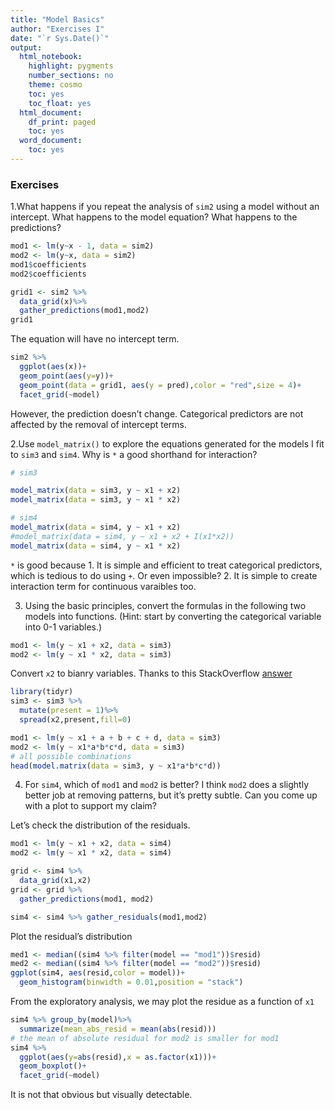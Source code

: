 ```yaml
---
title: "Model Basics"
author: "Exercises I"
date: "`r Sys.Date()`"
output:
  html_notebook:
    highlight: pygments
    number_sections: no
    theme: cosmo
    toc: yes
    toc_float: yes
  html_document:
    df_print: paged
    toc: yes
  word_document:
    toc: yes
---
```


### Exercises 


1.What happens if you repeat the analysis of `sim2` using a model without an intercept. What happens to the model equation? What happens to the predictions?

```r
mod1 <- lm(y~x - 1, data = sim2)
mod2 <- lm(y~x, data = sim2)
mod1$coefficients
mod2$coefficients

grid1 <- sim2 %>% 
  data_grid(x)%>%
  gather_predictions(mod1,mod2)
grid1
```
The equation will have no intercept term.
```r
sim2 %>%
  ggplot(aes(x))+
  geom_point(aes(y=y))+
  geom_point(data = grid1, aes(y = pred),color = "red",size = 4)+
  facet_grid(~model)
```
However, the prediction doesn't change. Categorical predictors are not affected by the removal of intercept terms.

2.Use `model_matrix()` to explore the equations generated for the models I fit to `sim3` and `sim4`. Why is `*` a good shorthand for interaction?
```r
# sim3

model_matrix(data = sim3, y ~ x1 + x2)
model_matrix(data = sim3, y ~ x1 * x2)

# sim4
model_matrix(data = sim4, y ~ x1 + x2)
#model_matrix(data = sim4, y ~ x1 + x2 + I(x1*x2))
model_matrix(data = sim4, y ~ x1 * x2)
```
`*` is good because 
1. It is simple and efficient to treat categorical predictors, which is tedious to do using `+`. Or even impossible?
2. It is simple to create interaction term for continuous varaibles too.

3. Using the basic principles, convert the formulas in the following two models into functions. (Hint: start by converting the categorical variable into 0-1 variables.)

```r
mod1 <- lm(y ~ x1 + x2, data = sim3)
mod2 <- lm(y ~ x1 * x2, data = sim3)
```
Convert `x2` to bianry variables. Thanks to this StackOverflow [answer](https://stackoverflow.com/a/24374192)
```r
library(tidyr)
sim3 <- sim3 %>%
  mutate(present = 1)%>%
  spread(x2,present,fill=0)
```
```r
mod1 <- lm(y ~ x1 + a + b + c + d, data = sim3)
mod2 <- lm(y ~ x1*a*b*c*d, data = sim3)
# all possible combinations
head(model.matrix(data = sim3, y ~ x1*a*b*c*d))
```

4. For `sim4`, which of `mod1` and `mod2` is better? I think `mod2` does a slightly better job at removing patterns, but it's pretty subtle. Can you come up with a plot to support my claim?

Let's check the distribution of the residuals.
```r
mod1 <- lm(y ~ x1 + x2, data = sim4)
mod2 <- lm(y ~ x1 * x2, data = sim4)

grid <- sim4 %>%
  data_grid(x1,x2)
grid <- grid %>%
  gather_predictions(mod1, mod2)

sim4 <- sim4 %>% gather_residuals(mod1,mod2)
```
Plot the residual's distribution
```r
med1 <- median((sim4 %>% filter(model == "mod1"))$resid)
med2 <- median((sim4 %>% filter(model == "mod2"))$resid)
ggplot(sim4, aes(resid,color = model))+
  geom_histogram(binwidth = 0.01,position = "stack")
```
From the exploratory analysis, we may plot the residue as a function of `x1`
```r
sim4 %>% group_by(model)%>%
  summarize(mean_abs_resid = mean(abs(resid)))
# the mean of absolute residual for mod2 is smaller for mod1
sim4 %>% 
  ggplot(aes(y=abs(resid),x = as.factor(x1)))+
  geom_boxplot()+
  facet_grid(~model)
```
It is not that obvious but visually detectable.